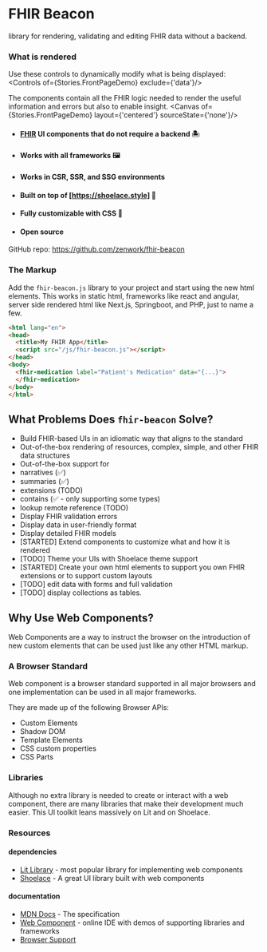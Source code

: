 

<Meta title="Getting Started/Home" />

FHIR Beacon
===========

library for rendering, validating and editing FHIR data without a backend.

### What is rendered
Use these controls to dynamically modify what is being displayed:
<Controls of={Stories.FrontPageDemo} exclude={'data'}/>

The components contain all the FHIR logic needed to render the useful information and errors but also to enable insight.
<Canvas of={Stories.FrontPageDemo} layout={'centered'} sourceState={'none'}/>

* #### [FHIR](http://hl7.org/fhir/) UI components that do not require a backend 🏝️
* #### Works with all frameworks 🖼️
* #### Works in CSR, SSR, and SSG environments
* #### Built on top of [https://shoelace.style] 👟
* #### Fully customizable with CSS 🎨
* #### Open source

GitHub repo: https://github.com/zenwork/fhir-beacon


### The Markup

Add the `fhir-beacon.js` library to your project and start using the new html elements. This works in static html,
frameworks like react and angular, server side rendered html like Next.js, Springboot, and PHP, just to name a few.

```html
<html lang="en">
<head>
  <title>My FHIR App</title>
  <script src="/js/fhir-beacon.js"></script>
</head>
<body>
  <fhir-medication label="Patient's Medication" data="{...}">
  </fhir-medication>
</body>
</html>
```

What Problems Does `fhir-beacon` Solve?
-----
* Build FHIR-based UIs in an idiomatic way that aligns to the standard
* Out-of-the-box rendering of resources, complex, simple, and other FHIR data structures
* Out-of-the-box support for
* narratives (✅)
* summaries (✅)
* extensions (TODO)
* contains (✅ - only supporting some types)
* lookup remote reference (TODO)
* Display FHIR validation errors
* Display data in user-friendly format
* Display detailed FHIR models
* \[STARTED] Extend components to customize what and how it is rendered
* \[TODO] Theme your UIs with Shoelace theme support
* \[STARTED] Create your own html elements to support you own FHIR extensions or to support custom layouts
* \[TODO] edit data with forms and full validation
* \[TODO] display collections as tables.


Why Use Web Components?
--------------

Web Components are a way to instruct the browser on the introduction of new custom elements that can be used just
like any other HTML markup.

### A Browser Standard

Web component is a browser standard supported in all major browsers and one implementation can be used in all major
frameworks.

They are made up of the following Browser APIs:
* Custom Elements
* Shadow DOM
* Template Elements
* CSS custom properties
* CSS Parts

### Libraries

Although no extra library is needed to create or interact with a web component, there are many libraries that make
their development much easier. This UI toolkit leans massively on Lit and on Shoelace.


### Resources

#### dependencies
* [Lit Library](https://lit.dev) - most popular library for implementing web components
* [Shoelace](https://shoelace.style/) - A great UI library built with web components

#### documentation
* [MDN Docs](https://developer.mozilla.org/en-US/docs/Web/API/Web_components) - The specification
* [Web Component](https://webcomponents.dev/) - online IDE with demos of supporting libraries and
frameworks
* [Browser Support](https://caniuse.com/custom-elementsv1)

